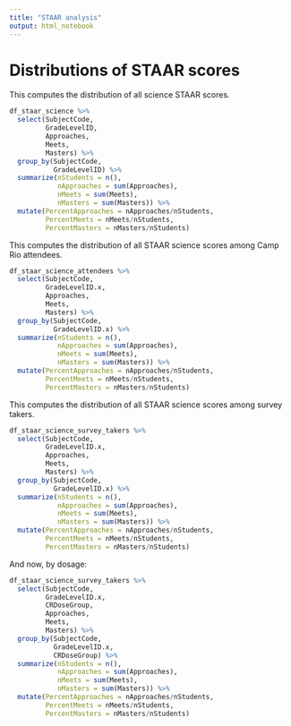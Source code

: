 ```yaml
---
title: "STAAR analysis"
output: html_notebook
---
```


# Distributions of STAAR scores

This computes the distribution of all science STAAR scores.

```r
df_staar_science %>%
  select(SubjectCode,
         GradeLevelID,
         Approaches,
         Meets,
         Masters) %>%
  group_by(SubjectCode,
           GradeLevelID) %>%
  summarize(nStudents = n(),
            nApproaches = sum(Approaches),
            nMeets = sum(Meets),
            nMasters = sum(Masters)) %>%
  mutate(PercentApproaches = nApproaches/nStudents,
         PercentMeets = nMeets/nStudents,
         PercentMasters = nMasters/nStudents)
```


This computes the distribution of all STAAR science scores among Camp Rio attendees.

```r
df_staar_science_attendees %>%
  select(SubjectCode,
         GradeLevelID.x,
         Approaches,
         Meets,
         Masters) %>%
  group_by(SubjectCode,
           GradeLevelID.x) %>%
  summarize(nStudents = n(),
            nApproaches = sum(Approaches),
            nMeets = sum(Meets),
            nMasters = sum(Masters)) %>%
  mutate(PercentApproaches = nApproaches/nStudents,
         PercentMeets = nMeets/nStudents,
         PercentMasters = nMasters/nStudents)
```


This computes the distribution of all STAAR science scores among survey takers.

```r
df_staar_science_survey_takers %>%
  select(SubjectCode,
         GradeLevelID.x,
         Approaches,
         Meets,
         Masters) %>%
  group_by(SubjectCode,
           GradeLevelID.x) %>%
  summarize(nStudents = n(),
            nApproaches = sum(Approaches),
            nMeets = sum(Meets),
            nMasters = sum(Masters)) %>%
  mutate(PercentApproaches = nApproaches/nStudents,
         PercentMeets = nMeets/nStudents,
         PercentMasters = nMasters/nStudents)
```

And now, by dosage:

```r
df_staar_science_survey_takers %>%
  select(SubjectCode,
         GradeLevelID.x,
         CRDoseGroup,
         Approaches,
         Meets,
         Masters) %>%
  group_by(SubjectCode,
           GradeLevelID.x,
           CRDoseGroup) %>%
  summarize(nStudents = n(),
            nApproaches = sum(Approaches),
            nMeets = sum(Meets),
            nMasters = sum(Masters)) %>%
  mutate(PercentApproaches = nApproaches/nStudents,
         PercentMeets = nMeets/nStudents,
         PercentMasters = nMasters/nStudents)
```

